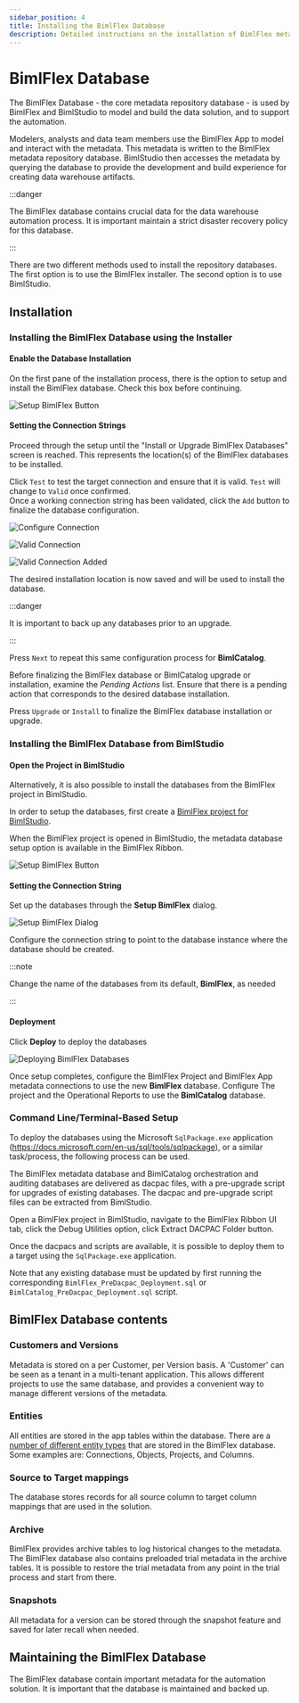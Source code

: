 ---
sidebar_position: 4
title: Installing the BimlFlex Database
description: Detailed instructions on the installation of BimlFlex metadata database through BimlFlex installer or through BimlStudio
---
<head>
  <meta name="varigenceProduct" content="BimlFlex"></meta>
  <meta name="varigenceArticleType" content="Walkthrough"></meta>
</head>

# BimlFlex Database

The BimlFlex Database - the core metadata repository database - is used by BimlFlex and BimlStudio to model and build the data solution, and to support the automation.

Modelers, analysts and data team members use the BimlFlex App to model and interact with the metadata. This metadata is written to the BimlFlex metadata repository database. BimlStudio then accesses the metadata by querying the database to provide the development and build experience for creating data warehouse artifacts.



:::danger

The BimlFlex database contains crucial data for the data warehouse automation process. It is important maintain a strict disaster recovery policy for this database.

:::


There are two different methods used to install the repository databases. The first option is to use the BimlFlex installer. The second option is to use BimlStudio.

## Installation

### Installing the BimlFlex Database using the Installer

#### Enable the Database Installation

On the first pane of the installation process, there is the option to setup and install the BimlFlex database. Check this box before continuing.

![Setup BimlFlex Button](/img/bimlflex/bfxinstalldbs.png "Setup BimlFlex Button")

#### Setting the Connection Strings

Proceed through the setup until the "Install or Upgrade BimlFlex Databases" screen is reached.
This represents the location(s) of the BimlFlex databases to be installed.

Click `Test` to test the target connection and ensure that it is valid. `Test` will change to `Valid` once confirmed.  
Once a working connection string has been validated, click the `Add` button to finalize the database configuration. 

![Configure Connection](/img/bimlflex/bfx-install-test.png "Configure Connection")

![Valid Connection](/img/bimlflex/bfx-install-valid.png "Valid Connection")

![Valid Connection Added](/img/bimlflex/bfx-install-added.png "Valid Connection Added")

The desired installation location is now saved and will be used to install the database.



:::danger

It is important to back up any databases prior to an upgrade.

:::


Press `Next` to repeat this same configuration process for **BimlCatalog**.

Before finalizing the BimlFlex database or BimlCatalog upgrade or installation, examine the *Pending Actions* list. 
Ensure that there is a pending action that corresponds to the desired database installation.

Press `Upgrade` or `Install` to finalize the BimlFlex database installation or upgrade.

### Installing the BimlFlex Database from BimlStudio

#### Open the Project in BimlStudio

Alternatively, it is also possible to install the databases from the BimlFlex project in BimlStudio.

In order to setup the databases, first create a [BimlFlex project for BimlStudio](../build-and-deployment/setup-bimlstudio-project).

When the BimlFlex project is opened in BimlStudio, the metadata database setup option is available in the BimlFlex Ribbon.

![Setup BimlFlex Button](/img/bimlflex/metadata-database-setup-btn.png "Setup BimlFlex Button")  

#### Setting the Connection String

Set up the databases through the **Setup BimlFlex** dialog.

![Setup BimlFlex Dialog](/img/bimlflex/metadata-database-setup-dialog.png "Setup BimlFlex Dialog")

Configure the connection string to point to the database instance where the database should be created.



:::note

Change the name of the databases from its default, **BimlFlex**, as needed

:::


#### Deployment

Click **Deploy** to deploy the databases

![Deploying BimlFlex Databases](/img/bimlflex/installing-text.png "Deploying BimlFlex Databases")

Once setup completes, configure the BimlFlex Project and BimlFlex App metadata connections to use the new **BimlFlex** database. Configure The project and the Operational Reports to use the **BimlCatalog** database.

### Command Line/Terminal-Based Setup

To deploy the databases using the Microsoft `SqlPackage.exe` application (https://docs.microsoft.com/en-us/sql/tools/sqlpackage), or a similar task/process, the following process can be used.

The BimlFlex metadata database and BimlCatalog orchestration and auditing databases are delivered as dacpac files, with a pre-upgrade script for upgrades of existing databases. The dacpac and pre-upgrade script files can be extracted from BimlStudio.

Open a BimlFlex project in BimlStudio, navigate to the BimlFlex Ribbon UI tab, click the Debug Utilities option, click Extract DACPAC Folder button.

Once the dacpacs and scripts are available, it is possible to deploy them to a target using the `SqlPackage.exe` application.

Note that any existing database must be updated by first running the corresponding `BimlFlex_PreDacpac_Deployment.sql` or `BimlCatalog_PreDacpac_Deployment.sql` script.

## BimlFlex Database contents

### Customers and Versions

Metadata is stored on a per Customer, per Version basis. A 'Customer' can be seen as a tenant in a multi-tenant application. This allows different projects to use the same database, and provides a convenient way to manage different versions of the metadata.

### Entities

All entities are stored in the app tables within the database. There are a [number of different entity types](../reference-documentation/reference-documentation-entities-index) that are stored in the BimlFlex database.  Some examples are: Connections, Objects, Projects, and Columns.

### Source to Target mappings

The database stores records for all source column to target column mappings that are used in the solution.

### Archive

BimlFlex provides archive tables to log historical changes to the metadata. The BimlFlex database also contains preloaded trial metadata in the archive tables. It is possible to restore the trial metadata from any point in the trial process and start from there.

### Snapshots

All metadata for a version can be stored through the snapshot feature and saved for later recall when needed.

## Maintaining the BimlFlex Database

The BimlFlex database contain important metadata for the automation solution. It is important that the database is maintained and backed up.
